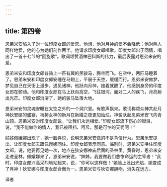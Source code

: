 ```yaml
---
---
---
```

title: 第四卷
---




恩弟米安陷入了对一位印度女郎的爱恋。他想，他对月神的爱不会降低；他对两人同样地爱，他的心为她们剖作两半。他请求印度女郎唱歌。印度女郎出于同情，唱出了一首十七节的“回旋歌”。歌词颂赞酒神巴科斯的伟力，最后表露对恩弟米安的爱。

恩弟米安和印度女郎各骑上一匹有翼的黑骏马，腾空而飞。在空中，两匹马睡着了。恩弟米安和印度女郎安睡在马翅上，平展于天空，缓缓而行。恩弟米安做梦，梦见自己在天街上漫步，遇见诸神，他跃向月神，接着就醒了。他感到身旁的印度女郎在颤动。他和印度女郎在马上跃向高空，飞往银河。面对二人的疾飞，月亮射出光芒。印度女郎消溶了，她的骏马坠落大地。

恩弟米安的灵魂安睡在太空之外的一个洞穴里。有歌声飘来。歌词称颂众神共赴月神狄安娜的盛宴，祝祷女神的新月在新婚之夜更加灿烂。神骏驮起恩弟米安飞向青山顶。恩弟米安对印度女郎说，“让我们永远相爱。”印度女郎流下伤心的眼泪，说，“我不能做你的情人，我已被阻挡、呵斥，那是可怕的天罚呵！”

姊姊佩娥娜出现了，她一脸喜悦，说明恩弟米安做的不是背信行为。恩弟米安提出，让印度女郎去跟佩娥娜同住。印度女郎表示同意。临别时，恩弟米安唤住印度女郎，说，他要再见她一次，地点在狄安娜神庙后面的圣林里。黄昏时，恩弟米安走进圣林。佩娥娜来了。恩弟米安说，“姊姊，我要做我们悲惨命运的主宰者！”此时，印度女郎兴高采烈地站起来，说，“你可以这样做！”她脸上泛出光焰，她变成了月神！狄安娜与印度女郎合而为一。恩弟米安与狄安娜拥吻，消失在远方。

译者